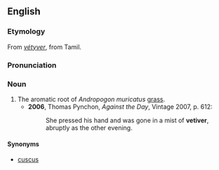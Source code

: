 ==English==
===Etymology===
From {{F.}} ''[[vétyver]]'', from Tamil.

===Pronunciation===
{{IPA|/ˈvɛtɪvə/}}

===Noun===
{{en-noun}}

# The aromatic root of ''Andropogon muricatus'' [[grass]].
#*'''2006''', Thomas Pynchon, ''Against the Day'', Vintage 2007, p. 612:
#*:She pressed his hand and was gone in a mist of '''vetiver''', abruptly as the other evening.

====Synonyms====
*[[cuscus]]